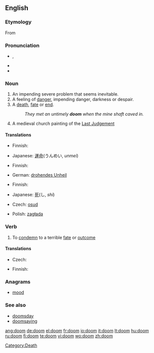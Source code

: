 {{also|Doom|dom|Dom|DOM|-dom}}
==English==

===Etymology===
From {{etyl|ang}} {{term|dom|dōm|[[judgement]]|lang=ang}}

===Pronunciation===
* {{IPA|/duːm/}}, {{SAMPA|/du:m/}}
* {{audio|en-us-doom.ogg|Audio (US)}}
* {{rhymes|uːm}}

===Noun===
{{en-noun}}

# An impending severe problem that seems inevitable.
# A feeling of [[danger]], impending danger, darkness or despair.
# A [[death]], [[fate]] or [[end]].
#: ''They met an untimely '''doom''' when the mine shaft caved in.''
# A medieval church painting of the [[Last Judgement]]

====Translations====
{{trans-top|an impending severe problem}}
* Finnish: {{t-|fi|tuho}}
{{trans-mid}}
* Japanese: [[運命]](うんめい, ''unmei'')
{{trans-bottom}}
{{trans-top|a feeling of danger}}
* Finnish: {{t-|fi|kadotus}}
{{trans-mid}}
* German: [[drohendes Unheil]] {{n}}
{{trans-bottom}}
{{trans-top|a death}}
* Finnish: {{t-|fi|tuho}}
{{trans-mid}}
* Japanese: [[死]](し, ''shi'')
{{trans-bottom}}
{{trans-top|a medieval church painting}}
{{trans-mid}}
{{trans-bottom}}
{{checktrans-top}}
* Czech: [[osud]] {{m}}
{{checktrans-mid}}
* Polish: [[zagłada]]
{{checktrans-bottom}}

===Verb===
{{en-verb}}

# To [[condemn]] to a terrible [[fate]] or [[outcome]]

====Translations====
{{trans-top|To condemn to a terrible fate or outcome}}
* Czech: {{t-|cs|odsoudit}}
{{trans-mid}}
* Finnish: {{t+|fi|tuomita}}
{{trans-bottom}}

===Anagrams===
* [[mood]]

===See also===
* [[doomsday]]
* [[doomsaying]]

[[Category:Death]]

[[ang:doom]]
[[de:doom]]
[[el:doom]]
[[fr:doom]]
[[io:doom]]
[[it:doom]]
[[lt:doom]]
[[hu:doom]]
[[ru:doom]]
[[fi:doom]]
[[te:doom]]
[[vi:doom]]
[[wo:doom]]
[[zh:doom]]
